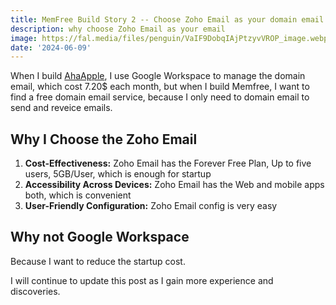 ```yaml
---
title: MemFree Build Story 2 -- Choose Zoho Email as your domain email
description: why choose Zoho Email as your email
image: https://fal.media/files/penguin/VaIF9DobqIAjPtzyvVROP_image.webp
date: '2024-06-09'
---
```


When I build [AhaApple](https://www.ahaapple.com/), I use Google Workspace to manage the domain email, which cost 7.20$ each month, but when I build Memfree, I want to find a free domain email service, because I only need to domain email to send and reveice emails.

## Why I Choose the Zoho Email

1. **Cost-Effectiveness:** Zoho Email has the Forever Free Plan, Up to five users, 5GB/User, which is enough for startup
2. **Accessibility Across Devices:** Zoho Email has the Web and mobile apps both, which is convenient
3. **User-Friendly Configuration:** Zoho Email config is very easy

## Why not Google Workspace

Because I want to reduce the startup cost.

I will continue to update this post as I gain more experience and discoveries.
